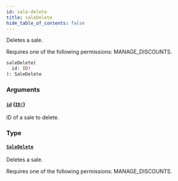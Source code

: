 ```yaml
---
id: sale-delete
title: saleDelete
hide_table_of_contents: false
---
```


Deletes a sale.

Requires one of the following permissions: MANAGE_DISCOUNTS.

```graphql
saleDelete(
  id: ID!
): SaleDelete
```

### Arguments

#### [`id`](#) ([`ID!`](../../../developer/api-reference/scalars/id))

ID of a sale to delete.

### Type

#### [`SaleDelete`](../../../developer/api-reference/objects/sale-delete)

Deletes a sale.

Requires one of the following permissions: MANAGE_DISCOUNTS.
